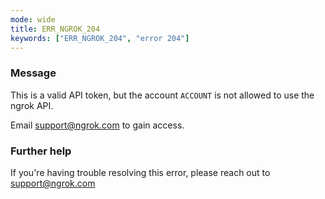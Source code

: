 ```yaml
---
mode: wide
title: ERR_NGROK_204
keywords: ["ERR_NGROK_204", "error 204"]
---
```


### Message

This is a valid API token, but the account `ACCOUNT` is not allowed to use the ngrok API.

Email support@ngrok.com to gain access.

### Further help

If you're having trouble resolving this error, please reach out to [support@ngrok.com](mailto:support@ngrok.com?subject=Help%20with%20ERR_NGROK_204)
